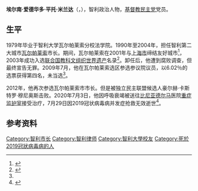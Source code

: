 {{西班牙语姓名|平托|米兰达}}
{{Infobox officeholder
| name               = 埃尔南·平托
| native_name        = Hernán Pinto
| image              = 
| caption            = 
| office             = [[瓦尔帕莱索|瓦尔帕莱索]]市长
| term_start         = 1992年9月26日
| term_end           = 2004年12月6日
| predecessor        = 奥斯卡·苏亚雷斯·皮萨罗
| successor          = [[阿尔多·科尔内霍|阿尔多·科尔内霍]]
| office2            = 瓦尔帕莱索市长
| term_start2        = 1990年3月11日
| term_end2          = 1992年3月27日
| predecessor2       = 巴勃罗·斯泰格·阿劳霍
| successor2         = 奥斯卡·苏亚雷斯·皮萨罗
| birth_date         = {{birth date|1953|1|17}}
| birth_place        = 
| death_date         = {{death date and age|2020|7|29|1953|1|17}}
| death_place        = [[智利|智利]][[比尼亚德尔马|比尼亚德尔马]]
| party              = [[基督教民主党_(智利)|基督教民主党]]
| alma_mater         = [[智利大学|智利大学]]
| profession         = 律师<br>[[政治人物|政治人物]]
}}

'''埃尔南·爱德华多·平托·米兰达'''（{{lang-es|Hernán Eduardo Pinto Miranda}}，{{bd|1953年|1月17日|2020年|7月29日|catIdx=Pinto}}），智利政治人物，[[基督教民主党_(智利)|基督教民主党]]党员。
==生平==
1979年毕业于智利大学瓦尔帕莱索分校法学院。1990年至2004年，担任智利第二大城市[[瓦尔帕莱索|瓦尔帕莱索]]市长。期间，瓦尔帕莱索在2001年与[[上海市|上海市]]缔结友好城市<ref>{{cite web |title=瓦尔帕莱索市 |url=http://www.shzgh.org/wsb/node270/node357/u1a14862.html |publisher=上海外事 |accessdate=2020-09-11}}</ref>，2003年成功入选[[联合国教育、科学及文化组织|联合国教科文组织]][[世界遗产|世界遗产]]名录<ref name=lat>{{cite news |first=Daniela |last=Astudillo |title=Fallece exalcalde de Valparaíso Hernán Pinto por complicaciones derivadas del Covid-19 |url=https://www.latercera.com/nacional/noticia/fallece-exalcalde-de-valpariso-hernan-pinto-por-complicaciones-derivadas-del-covid-19/NLEHW2S72JB3VD3JEAUXZYZ2YM/ |work=La Tercera |publisher= |date=2020-07-29 |accessdate=2020-08-04 |archiveurl=https://web.archive.org/web/20200804012610/https://www.latercera.com/nacional/noticia/fallece-exalcalde-de-valpariso-hernan-pinto-por-complicaciones-derivadas-del-covid-19/NLEHW2S72JB3VD3JEAUXZYZ2YM/ |archivedate=2020-08-04 |dead-url=no }}</ref>。卸任后，他遭到腐败调查，但最终宣告无罪。2009年7月，他在瓦尔帕莱索选区参选参议院议员，以6.02％的选票获得第四名，未当选<ref name=lat/>。

2012年，他再次参选瓦尔帕莱索市市长。但是被独立民主联盟候选人豪尔赫·卡斯特罗·穆尼奥斯击败。2020年7月3日，他因呼吸衰竭被送往[[比尼亚德尔马|比尼亚德尔马]]医院[[重症监护室|重症监护室]]接受治疗，7月29日因2019冠状病毒病并发症抢救无效逝世<ref name=mostrador>{{cite news |first= |last= |title=A los 67 años, fallece ex alcalde de Valparaíso, Hernán Pinto por Covid-19 |url=https://www.elmostrador.cl/dia/2020/07/29/a-los-67-anos-fallece-ex-alcalde-de-valparaiso-hernan-pinto-por-covid-19/ |work=El Mostrador |date=2020-07-29 |accessdate=2020-08-04 |archiveurl=https://web.archive.org/web/20200804014528/https://www.elmostrador.cl/dia/2020/07/29/a-los-67-anos-fallece-ex-alcalde-de-valparaiso-hernan-pinto-por-covid-19/ |archivedate=2020-08-04 |dead-url=no }}</ref>。

==参考资料==
{{reflist}}
{{Authority control}}
{{DEFAULTSORT:Pinto, Hernan}}
[[Category:智利市长|Category:智利市长]]
[[Category:智利律师|Category:智利律师]]
[[Category:智利大學校友|Category:智利大學校友]]
[[Category:死於2019冠狀病毒病的人|Category:死於2019冠狀病毒病的人]]